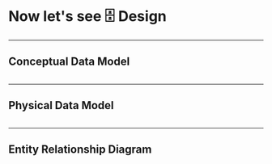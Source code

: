 
# Now let's see 🗄️ Design

---

## Conceptual Data Model

<Image view="1iLxp0p0eKd5OjlFbZ_sSwTEtvevICf6L"/>


---

## Physical Data Model


<Image view="1ky3rCGZgiAdenrJvd9iBM5KElKoES93M"/>

---

## Entity Relationship Diagram


<Image view="1jvkgyniwqcC8XWr2p1QRf_2UOY3R-JFX"/>
